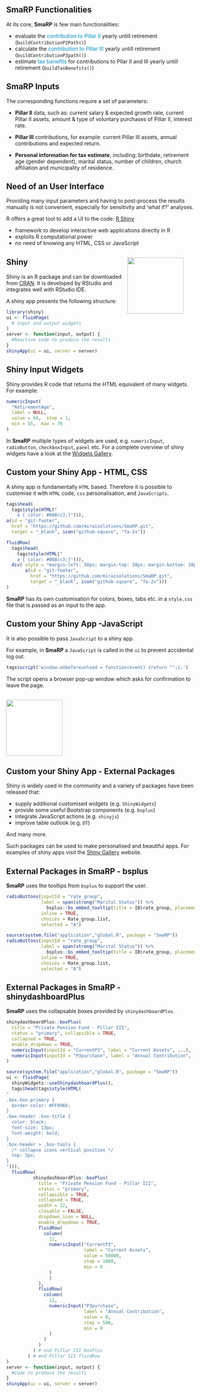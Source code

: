 ## SmaRP Functionalities

At its core, **SmaRP** is few main functionalities:

* evaluate the <font style="color: #008cc3; !important;">contribution to Pillar II</font> yearly untill retirement (`buildContributionP2Path()`)
* calculate the <font style="color: #008cc3; !important;">contribution to Pillar III</font>  yearly untill retirement (`buildContributionP3path()`)
* estimate <font style="color: #008cc3; !important;">tax benefits</font> for contributions to Pllar II and III yearly untill retirement (`buildTaxBenefits()`)

## SmaRP Inputs

The corresponding functions require a set of parameters:

* **Pillar II** data, such as: current salary & expected growth rate, current Pillar II assets, amount & type of voluntary purchases of Pillar II, interest rate.

* **Pillar III** contributions, for example: current Pillar III assets, annual contributions and expected return.

* **Personal information for tax estimate**, including: birthdate, retirement age (gender dependent), marital status, number of children, church affiliation and municipality of residence.

## Need of an User Interface

Providing many input parameters and having to post-process the results manually is not convenient, especially for sensitivity and 'what if?' analyses.

<!-- Having a graphical user interface with some basic interpretation of the results (e.g. plots) makes the functionality more accessible. -->

R offers a great tool to add a UI to the code: [R Shiny](https://shiny.rstudio.com/)

- framework to develop interactive web applications directly in R
- exploits R computational power
- no need of knowing any HTML, CSS or JavaScript

<div style="margin-top:30px;margin-right:30px;">
<img src="shinylogo.png" height="150px !important;" align="right"/>
</div>

## Shiny

Shiny is an R package and can be downloaded from [CRAN](https://cran.r-project.org/). 
It is developed by RStudio and integrates well with RStudio IDE.

A shiny app presents the following structure:

```r
library(shiny)
ui <- fluidPage(
  # input and output widgets
)
server <- function(input, output) {
  #Reactive code to produce the results
}
shinyApp(ui = ui, server = server)
```

## Shiny Input Widgets

Shiny provides R code that returns the HTML equivalent of many widgets. For example:

```r
numericInput(
  "RetirementAge",
  label = NULL,
  value = 64,  step = 1,
  min = 55,  max = 70 
)
```

In **SmaRP**  multiple types of widgets are used, e.g. `numericInput`, `radioButton`, `checkboxInput`, `panel` etc. For a complete overview of shiny widgets have a look at the [Widgets Gallery](https://shiny.rstudio.com/gallery/widget-gallery.html).

## Custom your Shiny App - HTML, CSS

A shiny app is fundamentally `HTML` based. Therefore it is possible to customise it with `HTML` code, `css` personalisation, and `JavaScripts`.

```r
tags$head(
  tags$style(HTML("
    a { color: #008cc3;}"))),
a(id = "git-footer",
  href = "https://github.com/miraisolutions/SmaRP.git",
  target = "_blank", icon("github-square", "fa-2x"))
```

```r
fluidRow(
  tags$head(
    tags$style(HTML("
    a { color: #008cc3;}"))),
  div( style = "margin-left: 50px; margin-top: 20px; margin-bottom: 20px;",
       a(id = "git-footer",
         href = "https://github.com/miraisolutions/SmaRP.git",
         target = "_blank", icon("github-square", "fa-2x")))
)
```

**SmaRP** has its own customisation for colors, boxes, tabs etc. in a `style.css` file that is passed as an input to the app.

## Custom your Shiny App -JavaScript

It is also possible to pass `JavaScript` to a shiny app.

For example, in **SmaRP** a `JavaScript` is called in the `ui` to prevent accidental log out.

```r
tags$script('window.onbeforeunload = function(event) {return "";};')
```

The script opens a browser pop-up window which asks for confirmation to leave the page.

<div style="margin-top:30px;">
<img src="leave.png" height="150px !important;" />
</div>

## Custom your Shiny App - External Packages

Shiny is widely used in the community and a variety of packages have been released that:

- supply additional customised widgets (e.g. `ShinyWidgets`)
- provide some useful Bootstrap components (e.g. `bsplus`)
- integrate JavaScript actions (e.g. `shinyjs`)
- improve table outlook (e.g. `DT`)

And many more.

Such packages can be used to make personalised and beautiful apps. For examples of shiny apps visit the [Shiny Gallery](https://shiny.rstudio.com/gallery/) website.


## External Packages in SmaRP - bsplus

**SmaRP** uses the tooltips from `bsplus` to support the user.

```r
radioButtons(inputId = "rate_group",
             label = span(strong("Marital Status")) %>%
               bsplus::bs_embed_tooltip(title = IB$rate_group, placement = "right"),
             inline = TRUE,
             choices = Rate_group.list,
             selected = "A")
```
```r
source(system.file("application","global.R", package = "SmaRP"))
radioButtons(inputId = "rate_group",
             label = span(strong("Marital Status")) %>%
               bsplus::bs_embed_tooltip(title = IB$rate_group, placement = "right"),
             inline = TRUE,
             choices = Rate_group.list,
             selected = "A")
```

## External Packages in SmaRP - shinydashboardPlus

**SmaRP** uses the collapsable boxes provided by `shinydashboardPlus`.

```r
shinydashboardPlus::boxPlus(
  title = "Private Pension Fund - Pillar III",
  status = "primary", collapsible = TRUE,
  collapsed = TRUE,
  enable_dropdown = TRUE,
  numericInput(inputId = "CurrentP3", label = "Current Assets", ...),
  numericInput(inputId = "P3purchase", label = "Annual Contribution", ...)
) 
```

```r
source(system.file("application","global.R", package = "SmaRP"))
ui <- fluidPage(
  shinyWidgets::useShinydashboardPlus(),
  tags$head(tags$style(HTML(
"
.box.box-primary {
  border-color: #FF9966;
}
.box-header .box-title {
  color: black;
  font-size: 13px;
  font-weight: bold;
}
.box-header > .box-tools {
  /* collapse icons vertical position */
  top: 3px;
}
"))),
  fluidRow(
          shinydashboardPlus::boxPlus(
            title = "Private Pension Fund - Pillar III",
            status = "primary",
            collapsible = TRUE,
            collapsed = TRUE,
            width = 12,
            closable = FALSE,
            dropdown_icon = NULL,
            enable_dropdown = TRUE,
            fluidRow(
              column(
                12,
                numericInput("CurrentP3",
                             label = "Current Assets",
                             value = 50000,
                             step = 1000,
                             min = 0
                )
                )
            ),
            fluidRow(
              column(
                12,
                numericInput("P3purchase",
                             label = "Annual Contribution",
                             value = 0,
                             step = 500,
                             min = 0
                )
              )
            )
          ) # end Pillar III boxPlus
        ) # end Pillar III fluidRow
)
server <- function(input, output) {
  #Code to produce the results
}
shinyApp(ui = ui, server = server)
```

<!-- <div style="margin-top:10px;"> -->
<!-- <img src="SmaRP_Pillar_III.png" height="200px !important;" /> -->
<!-- </div> -->
